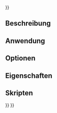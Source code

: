 <languages/>
{{UnfinishedDocu{{#translation:}}}}

<div lang="en" dir="ltr" class="mw-content-ltr">
{{Docnav
|[[CAM_SimpleCopy|SimpleCopy]]
|[[CAM_Area|Area]]
|[[CAM_Workbench|CAM]]
|IconL=CAM_SimpleCopy.svg
|IconR=CAM_Area.svg
|IconC=Workbench_CAM.svg
}}
</div>

<div lang="en" dir="ltr" class="mw-content-ltr">
{{GuiCommand
|Name=CAM ThreadMilling
|MenuLocation=CAM → Specialty Operations → Thread Milling
|Workbenches=[[CAM_Workbench|CAM]]
}}
</div>

<span id="Description"></span>
==Beschreibung==

<span id="Usage"></span>
==Anwendung==

<span id="Options"></span>
==Optionen==

<span id="Properties"></span>
==Eigenschaften==

<span id="Scripting"></span>
==Skripten==


<div lang="en" dir="ltr" class="mw-content-ltr">
{{Docnav
|[[CAM_SimpleCopy|SimpleCopy]]
|[[CAM_Area|Area]]
|[[CAM_Workbench|CAM]]
|IconL=CAM_SimpleCopy.svg
|IconR=CAM_Area.svg
|IconC=Workbench_CAM.svg
}}
</div>

{{CAM_Tools_navi{{#translation:}}}}
{{Userdocnavi{{#translation:}}}}